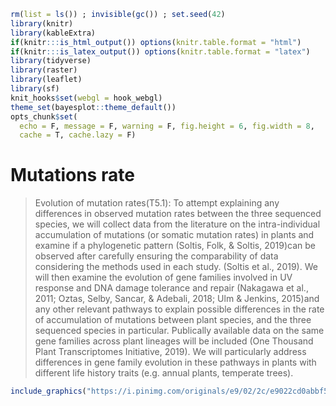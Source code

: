 ```r
rm(list = ls()) ; invisible(gc()) ; set.seed(42)
library(knitr)
library(kableExtra)
if(knitr:::is_html_output()) options(knitr.table.format = "html") 
if(knitr:::is_latex_output()) options(knitr.table.format = "latex") 
library(tidyverse)
library(raster)
library(leaflet)
library(sf)
knit_hooks$set(webgl = hook_webgl)
theme_set(bayesplot::theme_default())
opts_chunk$set(
  echo = F, message = F, warning = F, fig.height = 6, fig.width = 8,
  cache = T, cache.lazy = F)
```


# Mutations rate

> Evolution  of  mutation  rates(T5.1):  To  attempt  explaining  any  differences  in  observed  mutation  rates between  the  three  sequenced  species,  we  will  collect  data  from  the  literature  on  the  intra-individual accumulation of mutations (or somatic mutation rates) in plants and examine if a phylogenetic pattern (Soltis, Folk, & Soltis, 2019)can be observed after carefully ensuring the comparability of data considering the methods used in each study. (Soltis et al., 2019). We will then examine the evolution of gene families involved  in  UV  response  and  DNA  damage  tolerance  and  repair (Nakagawa  et  al.,  2011;  Oztas,  Selby, Sancar,  &  Adebali,  2018;  Ulm  &  Jenkins,  2015)and  any  other  relevant  pathways  to  explain  possible differences  in  the  rate  of  accumulation  of  mutations  between  plant  species,  and  the  three  sequenced species  in  particular.  Publically  available  data  on  the  same  gene  families  across  plant  lineages  will  be included (One Thousand Plant Transcriptomes Initiative, 2019). We will particularly address differences in gene  family  evolution  in  these  pathways    in  plants  with  different  life  history  traits  (e.g.  annual  plants, temperate trees).

```r
include_graphics("https://i.pinimg.com/originals/e9/02/2c/e9022cd0abbf53461b6cdcafa10e4674.jpg")
```
